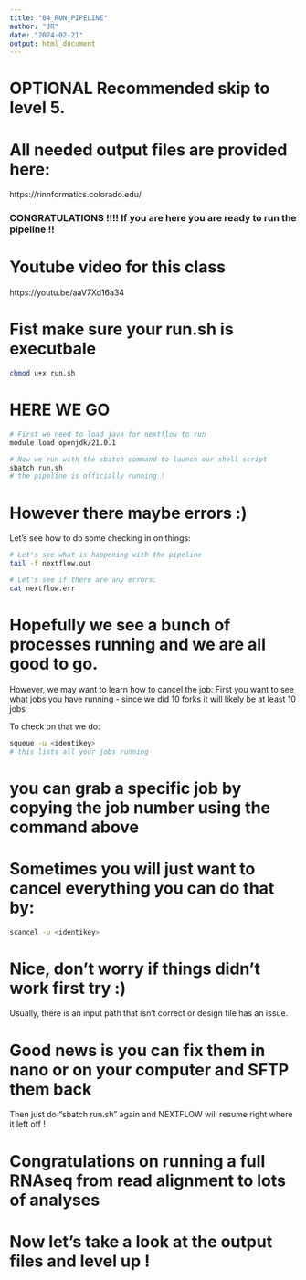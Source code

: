 ```yaml
---
title: "04_RUN_PIPELINE"
author: "JR"
date: "2024-02-21"
output: html_document
---
```

# OPTIONAL Recommended skip to level 5.
# All needed output files are provided here:
https://rinnformatics.colorado.edu/


### CONGRATULATIONS !!!! If you are here you are ready to run the pipeline !!

# Youtube video for this class
https://youtu.be/aaV7Xd16a34

# Fist make sure your run.sh is executbale 
```bash

chmod u+x run.sh
```

# HERE WE GO
```bash
# First we need to load java for nextflow to run
module load openjdk/21.0.1

# Now we run with the sbatch command to launch our shell script
sbatch run.sh
# the pipeline is officially running !

```

# However there maybe errors :)
Let's see how to do some checking in on things:

```bash

# Let's see what is happening with the pipeline
tail -f nextflow.out

# Let's see if there are any errors:
cat nextflow.err
```

# Hopefully we see a bunch of processes running and we are all good to go.

However, we may want to learn how to cancel the job:
First you want to see what jobs you have running - since we did 10 forks 
it will likely be at least 10 jobs 

To check on that we do:
```bash

squeue -u <identikey>
# this lists all your jobs running

```

# you can grab a specific job by copying the job number using the command above

# Sometimes you will just want to cancel everything you can do that by:
```bash

scancel -u <identikey>

```

# Nice, don't worry if things didn't work first try :)
Usually, there is an input path that isn't correct 
or design file has an issue. 

# Good news is you can fix them in nano or on your computer and SFTP them back
Then just do "sbatch run.sh" again and NEXTFLOW will resume right where it left off !

# Congratulations on running a full RNAseq from read alignment to lots of analyses 
# Now let's take a look at the output files and level up !

